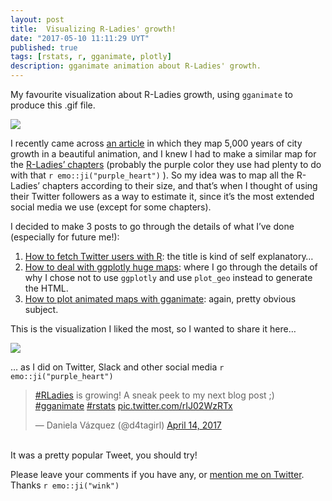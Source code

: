 ```yaml
---
layout: post
title:  Visualizing R-Ladies' growth! 
date: "2017-05-10 11:11:29 UYT"
published: true
tags: [rstats, r, gganimate, plotly]
description: gganimate animation about R-Ladies' growth.
---
```

My favourite visualization about R-Ladies growth, using `gganimate` to produce this .gif file.

![](/figure/source/visualizing-r-ladies-growth/2017-05-10-visualizing-r-ladies-growth/rladies_chiquitito.gif)

<!--more-->

I recently came across [an article](http://spatial.ly/2017/03/mapping-5000-years-of-city-growth/) in which they map 5,000 years of city growth in a beautiful animation, and I knew I had to make a similar map for the [R-Ladies' chapters](http://rladies.org/) (probably the purple color they use had plenty to do with that `r emo::ji("purple_heart")` ). So my idea was to map all the R-Ladies' chapters according to their size, and that's when I thought of using their Twitter followers as a way to estimate it, since it's the most extended social media we use (except for some chapters).

I decided to make 3 posts to go through the details of what I've done (especially for future me!):

1. [How to fetch Twitter users with R]({% post_url 2017-04-20-how-to-fetch-twitter-users-with-r %}): the title is kind of self explanatory...
2. [How to deal with ggplotly huge maps]({% post_url 2017-04-26-how-to-deal-with-ggplotly-huge-maps %}): where I go through the details of why I chose not to use `ggplotly` and use `plot_geo` instead to generate the HTML.
3. [How to plot animated maps with gganimate]({% post_url 2017-04-24-how-to-plot-animated-maps-with-gganimate %}): again, pretty obvious subject.

This is the visualization I liked the most, so I wanted to share it here...


![](/figure/source/how-to-plot-animated-maps-with-gganimate/2017-04-24-how-to-plot-animated-maps-with-gganimate/ani_map_less_frames.gif)

... as I did on Twitter, Slack and other social media `r emo::ji("purple_heart")`

<blockquote class="twitter-tweet tw-align-center" data-lang="en"><p lang="en" dir="ltr"><a href="https://twitter.com/hashtag/RLadies?src=hash">#RLadies</a> is growing! A sneak peek to my next blog post ;) <a href="https://twitter.com/hashtag/gganimate?src=hash">#gganimate</a> <a href="https://twitter.com/hashtag/rstats?src=hash">#rstats</a> <a href="https://t.co/rIJ02WzRTx">pic.twitter.com/rIJ02WzRTx</a></p>&mdash; Daniela Vázquez (@d4tagirl) <a href="https://twitter.com/d4tagirl/status/853003269953789952">April 14, 2017</a></blockquote>
<script async src="//platform.twitter.com/widgets.js" charset="utf-8"></script>

<br />
It was a pretty popular Tweet, you should try!

Please leave your comments if you have any, or [mention me on Twitter](https://twitter.com/intent/tweet?user_id=114258616). Thanks `r emo::ji("wink")`


